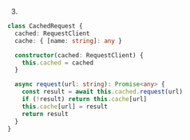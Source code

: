 3.
```ts
class CachedRequest {
  cached: RequestClient
  cache: { [name: string]: any }

  constructor(cached: RequestClient) {
    this.cached = cached
  }

  async request(url: string): Promise<any> {
    const result = await this.cached.request(url)
    if (!result) return this.cache[url]
    this.cache[url] = result
    return result
  }
}
```
